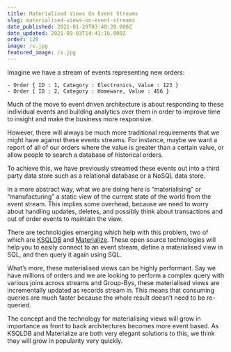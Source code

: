 ```yaml
---
title: Materialised Views On Event Streams
slug: materialised-views-on-event-streams
date_published: 2021-01-20T03:40:20.000Z
date_updated: 2021-09-03T14:41:16.000Z
order: 120
image: /x.jpg
featured_image: /x.jpg
---
```


Imagine we have a stream of events representing new orders:

```
- Order { ID : 1, Category : Electronics, Value : 123 }
- Order { ID : 2, Category : Homeware, Value : 456 }
```

Much of the move to event driven architecture is about responding to these individual events and building analytics over them in order to improve time to insight and make the business more responsive.

However, there will always be much more traditional requirements that we might have against these events streams.  For instance, maybe we want a report of all of our orders where the value is greater than a certain value, or allow people to search a database of historical orders.

To achieve this, we have previously streamed these events out into a third party data store such as a relational database or a NoSQL data store.  

In a more abstract way, what we are doing here is “materialising” or “manufacturing” a static view of the current state of the world from the event stream.  This implies some overhead, because we need to worry about handling updates, deletes, and possibly think about transactions and out of order events to maintain the view.    

There are technologies emerging which help with this problem, two of which are [KSQLDB](https://ksqldb.io/) and [Materialize](https://materialize.com/).  These open source technologies will help you to easily connect to an event stream, define a materialised view in SQL, and then query it again using SQL.  

What’s more, these materialised views can be highly performant.  Say we have millions of orders and we are looking to perform a complex query with various joins across streams and Group-Bys, these materialised views are incrementally updated as records stream in.  This means that consuming queries are much faster because the whole result doesn’t need to be re-queried.  

The concept and the technology for materialising views will grow in importance as front to back architectures becomes more event based.  As KSQLDB and Materialize are both very elegant solutions to this, we think they will grow in popularity very quickly.  
